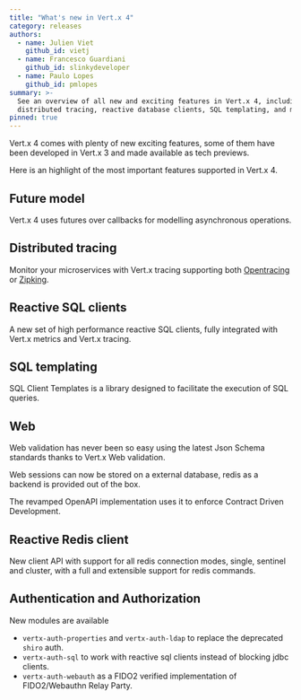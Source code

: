 ```yaml
---
title: "What's new in Vert.x 4"
category: releases
authors:
  - name: Julien Viet
    github_id: vietj
  - name: Francesco Guardiani
    github_id: slinkydeveloper
  - name: Paulo Lopes
    github_id: pmlopes
summary: >-
  See an overview of all new and exciting features in Vert.x 4, including futures,
  distributed tracing, reactive database clients, SQL templating, and more.
pinned: true
---
```


Vert.x 4 comes with plenty of new exciting features, some of them have been developed in Vert.x 3 and made available
as tech previews.

Here is an highlight of the most important features supported in Vert.x 4.

## Future model

Vert.x 4 uses futures over callbacks for modelling asynchronous operations.

## Distributed tracing

Monitor your microservices with Vert.x tracing supporting both [Opentracing](https://opentracing.io/) or [Zipking](https://zipkin.io/).

## Reactive SQL clients

A new set of high performance reactive SQL clients, fully integrated with Vert.x metrics and Vert.x tracing.

## SQL templating

SQL Client Templates is a library designed to facilitate the execution of SQL queries.

## Web

Web validation has never been so easy using the latest Json Schema standards thanks to Vert.x Web validation.

Web sessions can now be stored on a external database, redis as a backend is provided out of the box.

The revamped OpenAPI implementation uses it to enforce Contract Driven Development.

## Reactive Redis client

New client API with support for all redis connection modes, single, sentinel and cluster, with a full and extensible
support for redis commands.

## Authentication and Authorization

New modules are available

- `vertx-auth-properties` and `vertx-auth-ldap` to replace the deprecated `shiro` auth.
- `vertx-auth-sql` to work with reactive sql clients instead of blocking jdbc clients.
- `vertx-auth-webauth` as a FIDO2 verified implementation of FIDO2/Webauthn Relay Party.
